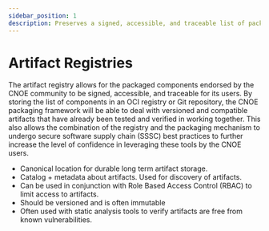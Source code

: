 ```yaml
---
sidebar_position: 1
description: Preserves a signed, accessible, and traceable list of packaged components.
---
```


# Artifact Registries

The artifact registry allows for the packaged components endorsed by the CNOE community to be signed, accessible, and traceable for its users. By storing the list of components in an OCI registry or Git repository, the CNOE packaging framework will be able to deal with versioned and compatible artifacts that have already been tested and verified in working together. This also allows the combination of the registry and the packaging mechanism to undergo secure software supply chain (SSSC) best practices to further increase the level of confidence in leveraging these tools by the CNOE users.

- Canonical location for durable long term artifact storage.
- Catalog + metadata about artifacts. Used for discovery of artifacts.
- Can be used in conjunction with Role Based Access Control (RBAC) to limit access to artifacts.
- Should be versioned and is often immutable
- Often used with static analysis tools to verify artifacts are free from known vulnerabilities.

